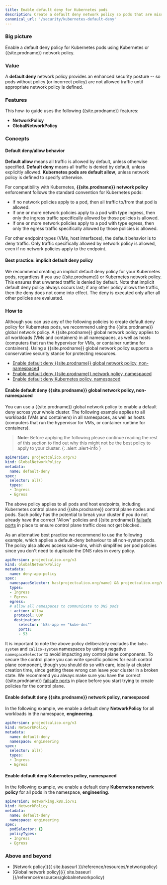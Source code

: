 ```yaml
---
title: Enable default deny for Kubernetes pods
description: Create a default deny network policy so pods that are missing policy are not allowed traffic until appropriate network policy is defined.
canonical_url: '/security/kubernetes-default-deny'
---
```


### Big picture

Enable a default deny policy for Kubernetes pods using Kubernetes or {{site.prodname}} network policy.

### Value

A **default deny** network policy provides an enhanced security posture -- so pods without policy (or incorrect policy) are not allowed traffic until appropriate network policy is defined.

### Features

This how-to guide uses the following {{site.prodname}} features:
- **NetworkPolicy**
- **GlobalNetworkPolicy**

### Concepts

#### Default deny/allow behavior

**Default allow** means all traffic is allowed by default, unless otherwise specified. **Default deny** means all traffic is denied by default, unless explicitly allowed. **Kubernetes pods are default allow**, unless network policy is defined to specify otherwise.

For compatibility with Kubernetes, **{{site.prodname}} network policy** enforcement follows the standard convention for Kubernetes pods:
- If no network policies apply to a pod, then all traffic to/from that pod is allowed.
- If one or more network policies apply to a pod with type ingress, then only the ingress traffic specifically allowed by those policies is allowed.
- If one or more network policies apply to a pod with type egress, then only the egress traffic specifically allowed by those policies is allowed.

For other endpoint types (VMs, host interfaces), the default behavior is to deny traffic. Only traffic specifically allowed by network policy is allowed, even if no network policies apply to the endpoint.

#### Best practice: implicit default deny policy

We recommend creating an implicit default deny policy for your Kubernetes pods, regardless if you use {{site.prodname}} or Kubernetes network policy. This ensures that unwanted traffic is denied by default. Note that implicit default deny policy always occurs last; if any other policy allows the traffic, then the deny does not come into effect. The deny is executed only after all other policies are evaluated.

### How to

Although you can use any of the following policies to create default deny policy for Kubernetes pods, we recommend using the {{site.prodname}} global network policy. A {{site.prodname}} global network policy applies to all workloads (VMs and containers) in all namespaces, as well as hosts (computers that run the hypervisor for VMs, or container runtime for containers). Using a {{site.prodname}} global network policy supports a conservative security stance for protecting resources.

- [Enable default deny {{site.prodname}} global network policy, non-namespaced](#enable-default-deny-{{site.prodnamedash}}-global-network-policy-non-namespaced)
- [Enable default deny {{site.prodname}} network policy, namespaced](#enable-default-deny-{{site.prodnamedash}}-network-policy-namespaced)
- [Enable default deny Kubernetes policy, namespaced](#enable-default-deny-kubernetes-policy-namespaced)

#### Enable default deny {{site.prodname}} global network policy, non-namespaced

You can use a {{site.prodname}} global network policy to enable a default deny across your whole cluster. The following example applies to all workloads (VMs and containers) in all namespaces, as well as hosts (computers that run the hypervisor for VMs, or container runtime for containers).

> **Note**: Before applying the following please continue reading the rest of this section to find out why this might not be the best policy to apply to your cluster.
{: .alert .alert-info }

```yaml
apiVersion: projectcalico.org/v3
kind: GlobalNetworkPolicy
metadata:
  name: default-deny
spec:
  selector: all()
  types:
  - Ingress
  - Egress
```

The above policy applies to all pods and host endpoints, including Kubernetes control plane and {{site.prodname}} control plane nodes and pods.
Such policy has the potential to break your cluster if you do not already have the correct "Allow" policies and {{site.prodname}} [failsafe ports]({{site.baseurl}}/reference/felix/configuration) in place to ensure control plane traffic does not get blocked.

As an alternative best practice we recommend to use the following example, which applies a default-deny behaviour to all non-system pods. The policy
also allows access kube-dns, which simplifies per pod policies since you don't need to duplicate the DNS rules in every policy.

```yaml
apiVersion: projectcalico.org/v3
kind: GlobalNetworkPolicy
metadata:
  name: deny-app-policy
spec:
  namespaceSelector: has(projectcalico.org/name) && projectcalico.org/name not in {"kube-system", "calico-system"}
  types:
  - Ingress
  - Egress
  egress:
  # allow all namespaces to communicate to DNS pods
  - action: Allow
    protocol: UDP
    destination:
      selector: 'k8s-app == "kube-dns"'
      ports:
      - 53
```

It is important to note the above policy deliberately excludes the `kube-system` and `calico-system` namespaces by using a negative `namespaceSelector` to avoid impacting any control plane components. To secure the control plane you can write specific policies for each control plane component, though you should do so with care, ideally at cluster creation time, since getting these wrong can leave your cluster in a broken state. We recommend you always make sure you have the correct {{site.prodname}} [failsafe ports]({{site.baseurl}}/reference/felix/configuration) in place before you start trying to create policies for the control plane. 

#### Enable default deny {{site.prodname}} network policy, namespaced

In the following example, we enable a default deny **NetworkPolicy** for all workloads in the namespace, **engineering**.

```yaml
apiVersion: projectcalico.org/v3
kind: NetworkPolicy
metadata:
  name: default-deny
  namespace: engineering
spec:
  selector: all()
  types:
  - Ingress
  - Egress
```

#### Enable default deny Kubernetes policy, namespaced

In the following example, we enable a default deny **Kubernetes network policy** for all pods in the namespace, **engineering**.

```yaml
apiVersion: networking.k8s.io/v1
kind: NetworkPolicy
metadata:
  name: default-deny
  namespace: engineering
spec:
  podSelector: {}
  policyTypes:
  - Ingress
  - Egress
```

### Above and beyond

- [Network policy]({{ site.baseurl }}/reference/resources/networkpolicy)
- [Global network policy]({{ site.baseurl }}/reference/resources/globalnetworkpolicy)
